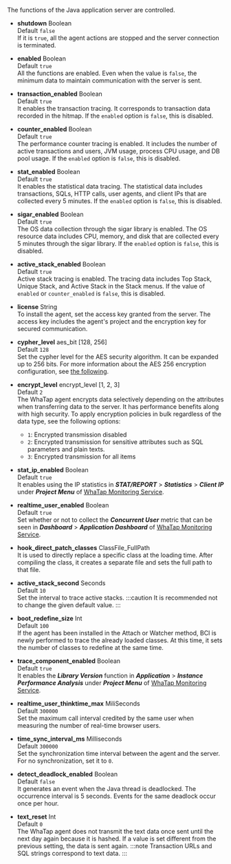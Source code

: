 The functions of the Java application server are controlled.

-   **shutdown** <span class='type'>Boolean</span><br/>
      Default `false`<br/>
      If it is `true`, all the agent actions are stopped and the server connection is terminated.

-   **enabled** <span class='type'>Boolean</span><br/>
      Default `true`<br/>
      All the functions are enabled. Even when the value is `false`, the minimum data to maintain communication with the server is sent.

-   **transaction_enabled** <span class='type'>Boolean</span><br/>
      Default `true`<br/>
      It enables the transaction tracing. It corresponds to transaction data recorded in the hitmap. If the `enabled` option is `false`, this is disabled.

-   **counter_enabled** <span class='type'>Boolean</span><br/>
      Default `true`<br/>
      The performance counter tracing is enabled. It includes the number of active transactions and users, JVM usage, process CPU usage, and DB pool usage. If the `enabled` option is `false`, this is disabled.

-   **stat_enabled** <span class='type'>Boolean</span><br/>
      Default `true`<br/>
      It enables the statistical data tracing. The statistical data includes transactions, SQLs, HTTP calls, user agents, and client IPs that are collected every 5 minutes. If the `enabled` option is `false`, this is disabled.

-   **sigar_enabled** <span class='type'>Boolean</span><br/>
      Default `true`<br/>
      The OS data collection through the sigar library is enabled. The OS resource data includes CPU, memory, and disk that are collected every 5 minutes through the sigar library. If the `enabled` option is `false`, this is disabled.

-   **active_stack_enabled** <span class='type'>Boolean</span><br/>
      Default `true`<br/>
      Active stack tracing is enabled. The tracing data includes Top Stack, Unique Stack, and Active Stack in the Stack menus. If the value of `enabled` or `counter_enabled` is `false`, this is disabled.

-   **license** <span class='type'>String</span><br/>
      To install the agent, set the access key granted from the server. The access key includes the agent's project and the encryption key for secured communication.

-   **cypher_level** <span class='type'>aes_bit [128, 256]</span><br/>
      Default `128`<br/>
      Set the cypher level for the AES security algorithm. It can be expanded up to 256 bits. For more information about the AES 256 encryption configuration, see [the following](aes-256-encryption).

-   **encrypt_level** <span class='type'>encrypt_level [1, 2, 3]</span><br/>
      Default `2`<br/>
      The WhaTap agent encrypts data selectively depending on the attributes when transferring data to the server. It has performance benefits along with high security. To apply encryption policies in bulk regardless of the data type, see the following options:
    -   `1`: Encrypted transmission disabled
    -   `2`: Encrypted transmission for sensitive attributes such as SQL parameters and plain texts.
    -   `3`: Encrypted transmission for all items

-   **stat_ip_enabled** <span class='type'>Boolean</span><br/>
      Default `true`<br/>
      It enables using the IP statistics in **_STAT/REPORT_** > **_Statistics_** > **_Client IP_** under **_Project Menu_** of [WhaTap Monitoring Service](https://service.whatap.io).

-   **realtime_user_enabled** <span class='type'>Boolean</span><br/>
      Default `true`<br/>
      Set whether or not to collect the **_Concurrent User_** metric that can be seen in **_Dashboard_** > **_Application Dashboard_** of [WhaTap Monitoring Service](https://service.whatap.io).

-   **hook_direct_patch_classes** <span class='type'>ClassFile_FullPath</span><br/>
      It is used to directly replace a specific class at the loading time. After compiling the class, it creates a separate file and sets the full path to that file.

-   **active_stack_second** <span class='type'>Seconds</span><br/>
        Default `10`<br/>
        Set the interval to trace active stacks.
    :::caution
    It is recommended not to change the given default value.
    :::

-   **boot_redefine_size** <span class='type'>Int</span><br/>
      Default `100`<br/>
      If the agent has been installed in the Attach or Watcher method, BCI is newly performed to trace the already loaded classes. At this time, it sets the number of classes to redefine at the same time.

<!-- 담당자 확인 필요 -->

-   **trace_component_enabled** <span class='type'>Boolean</span><br/>
      Default `true`<br/>
       It enables the **_Library Version_** function in **_Application_** > **_Instance Performance Analysis_** under **_Project Menu_** of [WhaTap Monitoring Service](https://service.whatap.io).

-   **realtime_user_thinktime_max** <span class='type'>MiliSeconds</span><br/>
      Default `300000`<br/>
      Set the maximum call interval credited by the same user when measuring the number of real-time browser users.

-   **time_sync_interval_ms** <span class='type'>Milliseconds</span><br/>
    Default `300000`<br/>Set the synchronization time interval between the agent and the server. For no synchronization, set it to `0`.

-   **detect_deadlock_enabled** <span class='type'>Boolean</span><br/>
      Default `false`<br/>
      It generates an event when the Java thread is deadlocked. The occurrence interval is 5 seconds. Events for the same deadlock occur once per hour.

-   **text_reset** <span class='type'>Int</span><br/>
        Default `0`<br/>
        The WhaTap agent does not transmit the text data once sent until the next day again because it is hashed. If a value is set different from the previous setting, the data is sent again.
    :::note
    Transaction URLs and SQL strings correspond to text data.
    :::
